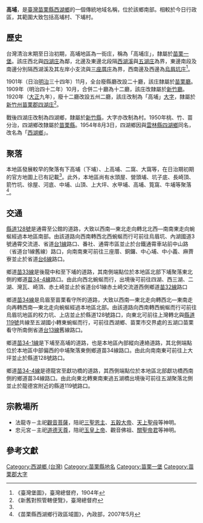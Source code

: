 {{noteTA　
|1 = zh-cn:庄; zh-hk:庄; zh-tw:庄;
}}
'''高埔'''，是[[臺灣|臺灣]][[苗栗縣|苗栗縣]][[西湖鄉_(台灣)|西湖鄉]]的一個傳統地域名稱，位於該鄉南部。相較於今日行政區，其範圍大致包括高埔村、下埔村。

==歷史==
台灣清治末期至日治初期，高埔地區為一街庄，稱為「高埔庄」，隸屬於[[苗栗一堡|苗栗一堡]]。該庄西北與[[四湖_(苗栗縣大字)|四湖庄]]為鄰，北邊及東邊北段隔[[西湖溪|西湖溪]]與[[五湖_(臺灣)|五湖庄]]為界，東邊南段及南邊分別隔西湖溪及其左岸小支流與[[三座厝庄|三座厝庄]]為界，西南邊及西邊為[[烏眉坑庄|烏眉坑庄]]<ref name="臺灣堡圖">《臺灣堡圖》，臺灣總督府，1904年</ref>。

1901年（日治[[明治|明治]]三十四年）11月，全台廢縣廳改設二十廳，該庄隸屬於[[苗栗廳|苗栗廳]]。1909年（明治四十二年）10月，合併二十廳為十二廳，該庄改隸屬於[[新竹廳|新竹廳]]。1920年（[[大正|大正]]九年），廢十二廳改設五州二廳，該庄改制為「高埔」[[大字|大字]]，隸屬於[[新竹州|新竹州]][[苗栗郡|苗栗郡]][[四湖庄_(苗栗郡)|四湖庄]]<ref>《新舊對照管轄便覽》，臺灣總督府</ref>。

戰後四湖庄改制為四湖鄉，隸屬於[[新竹縣|新竹縣]]，大字亦改制為村。1950年桃、竹、苗分治，四湖鄉改隸屬於[[苗栗縣|苗栗縣]]。1954年8月3日，四湖鄉因與[[雲林縣|雲林縣]][[四湖鄉|四湖鄉]]同名，改名為「[[西湖鄉_(台灣)|西湖鄉]]」。

==聚落==
本地區發展較早的聚落有下高埔（下埔）、上高埔、二窩、大窩等，在日治期初期的官方地圖上已有記載<ref name="臺灣堡圖"/>。此外，本地區尚有水頭屋、營頭埔、坑子底、長崎頂、箭竹坑、徐屋、河底、中埔、山頂、上大坪、水甲埔、高埔、筧窩、牛埔等聚落<ref>《苗栗縣西湖鄉行政區域圖》，內政部，2007年5月</ref>。

==交通==
[[縣道128號|縣道128號]]是通霄至公館的道路，大致以西南—東北走向轉北北西—南南東走向蜿蜒經過本地區南部。由該道路向西南轉西北西蜿蜒而行可前往烏眉坑、內湖國道3號通霄交流道、省道[[台1線|台1線]]路口、番社、通霄市區並止於台鐵通霄車站前中山路（省道台1線舊線）路口，向南南東可前往三座厝、銅鑼、中心埔、中小義、麻薺寮並止於省道[[台6線|台6線]]路口。

鄉道[[苗33線|苗33線]]是後龍中和至下埔的道路，其南側端點位於本地區北部下埔聚落東北側的鄉道[[苗34-4線|苗34-4線]]路口。由此向西北蜿蜒而行，出境後可前往四湖、西三湖、二湖、灣瓦、崎頂、赤土崎並止於省道台61線赤土崎交流道西側鄉道[[苗32線|苗32線]]路口

鄉道[[苗34線|苗34線]]是烏眉至苗栗看守所的道路，大致以西南—東北走向轉西北—東南走向再轉西南—東北走向蜿蜒經過本地區北部。由該道路向西南轉西蜿蜒而行可前往烏眉坑地區的校力坑、上店並止於縣道128號路口，向東北可前往上灣轉北與[[縣道119號|縣道119號]]共線至五湖國小轉東蜿蜒而行，可前往西湖鄉、苗栗市交界處的五湖口苗栗看守所南側省道[[台13線|台13線]]舊線路口。

鄉道[[苗34-1線|苗34-1線]]是下埔至高埔的道路，也是本地區內部縱向連絡道路，其北側端點位於本地區中部偏西的中埔聚落東側鄉道苗34線路口。由此向南南東可前往上大坪並止於縣道128號路口。

鄉道[[苗34-4線|苗34-4線]]是德龍宮至獻功橋的道路，其西側端點位於本地區北部獻功橋西南側的鄉道苗34線路口。由此向東北轉東南東過五湖橋出境後可前往五湖聚落北側並止於龍德宮附近的縣道119號路口。

==宗教場所==
*法龍寺－主祀[[觀音菩薩|觀音菩薩]]，陪祀[[三聖恩主|三聖恩主]]、[[五穀大帝|五穀大帝]]、[[天上聖母|天上聖母]]等神明。
*忠元宮－主祀[[道德天尊|道德天尊]]，陪祀[[玉皇上帝|玉皇上帝]]、觀音佛祖、[[關聖帝君|關聖帝君]]等神明。

==參考文獻==
{{reflist}}

{{苗栗郡}}

[[Category:西湖鄉_(台灣)|Category:西湖鄉 (台灣)]]
[[Category:苗栗縣地名|Category:苗栗縣地名]]
[[Category:苗栗一堡|Category:苗栗一堡]]
[[Category:苗栗郡大字|Category:苗栗郡大字]]